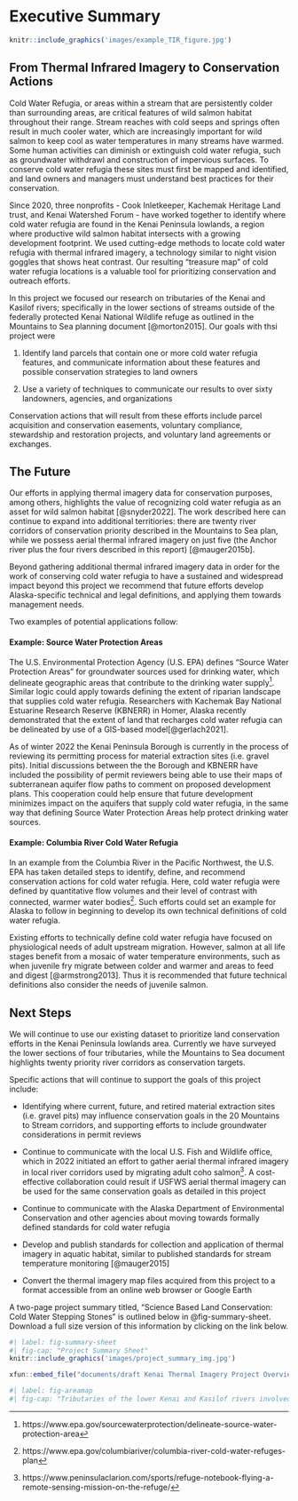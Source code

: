 # Executive Summary {.unnumbered}

```r

knitr::include_graphics('images/example_TIR_figure.jpg')

```

## From Thermal Infrared Imagery to Conservation Actions

Cold Water Refugia, or areas within a stream that are persistently colder than surrounding areas, are critical features of wild salmon habitat throughout their range. Stream reaches with cold seeps and springs often result in much cooler water, which are increasingly important for wild salmon to keep cool as water temperatures in many streams have warmed. Some human activities can diminish or extinguish cold water refugia, such as groundwater withdrawl and construction of impervious surfaces. To conserve cold water refugia these sites must first be mapped and identified, and land owners and managers must understand best practices for their conservation.

Since 2020, three nonprofits - Cook Inletkeeper, Kachemak Heritage Land trust, and Kenai Watershed Forum - have worked together to identify where cold water refugia are found in the Kenai Peninsula lowlands, a region where productive wild salmon habitat intersects with a growing development footprint. We used cutting-edge methods to locate cold water refugia with thermal infrared imagery, a technology similar to night vision goggles that shows heat contrast. Our resulting "treasure map" of cold water refugia locations is a valuable tool for prioritizing conservation and outreach efforts.

In this project we focused our research on tributaries of the Kenai and Kasilof rivers; specifically in the lower sections of streams outside of the federally protected Kenai National Wildlife refuge as outlined in the Mountains to Sea planning document [@morton2015]. Our goals with thsi project were

1.   Identify land parcels that contain one or more cold water refugia features, and communicate information about these features and possible conservation strategies to land owners

2.  Use a variety of techniques to communicate our results to over sixty landowners, agencies, and organizations

Conservation actions that will result from these efforts include parcel acquisition and conservation easements, voluntary compliance, stewardship and restoration projects, and voluntary land agreements or exchanges.

## The Future

Our efforts in applying thermal imagery data for conservation purposes, among others, highlights the value of recognizing cold water refugia as an asset for wild salmon habitat [@snyder2022]. The work described here can continue to expand into additional territiories: there are twenty river corridors of conservation priority described in the Mountains to Sea plan, while we possess aerial thermal infrared imagery on just five (the Anchor river plus the four rivers described in this report) [@mauger2015b].

Beyond gathering additional thermal infrared imagery data in order for the work of conserving cold water refugia to have a sustained and widespread impact beyond this project we recommend that future efforts develop Alaska-specific technical and legal definitions, and applying them towards management needs.

Two examples of potential applications follow:

#### Example: Source Water Protection Areas

The U.S. Environmental Protection Agency (U.S. EPA) defines "Source Water Protection Areas" for groundwater sources used for drinking water, which delineate geographic areas that contribute to the drinking water supply[^index-1]. Similar logic could apply towards defining the extent of riparian landscape that supplies cold water refugia. Researchers with Kachemak Bay National Estuarine Research Reserve (KBNERR) in Homer, Alaska recently demonstrated that the extent of land that recharges cold water refugia can be delineated by use of a GIS-based model[@gerlach2021].

[^index-1]: https://www.epa.gov/sourcewaterprotection/delineate-source-water-protection-area

As of winter 2022 the Kenai Peninsula Borough is currently in the process of reviewing its permitting process for material extraction sites (i.e. gravel pits). Initial discussions between the the Borough and KBNERR have included the possibility of permit reviewers being able to use their maps of subterranean aquifer flow paths to comment on proposed development plans. This cooperation could help ensure that future development minimizes impact on the aquifers that supply cold water refugia, in the same way that defining Source Water Protection Areas help protect drinking water sources.

#### Example: Columbia River Cold Water Refugia

In an example from the Columbia River in the Pacific Northwest, the U.S. EPA has taken detailed steps to identify, define, and recommend conservation actions for cold water refugia. Here, cold water refugia were defined by quantitative flow volumes and their level of contrast with connected, warmer water bodies[^index-2]. Such efforts could set an example for Alaska to follow in beginning to develop its own technical definitions of cold water refugia.

[^index-2]: https://www.epa.gov/columbiariver/columbia-river-cold-water-refuges-plan

Existing efforts to technically define cold water refugia have focused on physiological needs of adult upstream migration. However, salmon at all life stages benefit from a mosaic of water temperature environments, such as when juvenile fry migrate between colder and warmer and areas to feed and digest [@armstrong2013]. Thus it is recommended that future technical definitions also consider the needs of juvenile salmon.

## Next Steps

We will continue to use our existing dataset to prioritize land conservation efforts in the Kenai Peninsula lowlands area. Currently we have surveyed the lower sections of four tributaries, while the Mountains to Sea document highlights twenty priority river corridors as conservation targets.

Specific actions that will continue to support the goals of this project include:

-   Identifying where current, future, and retired material extraction sites (i.e. gravel pits) may influence conservation goals in the 20 Mountains to Stream corridors, and supporting efforts to include groundwater considerations in permit reviews

-   Continue to communicate with the local U.S. Fish and Wildlife office, which in 2022 initiated an effort to gather aerial thermal infrared imagery in local river corridors used by migrating adult coho salmon[^index-3]. A cost-effective collaboration could result if USFWS aerial thermal imagery can be used for the same conservation goals as detailed in this project

-   Continue to communicate with the Alaska Department of Environmental Conservation and other agencies about moving towards formally defined standards for cold water refugia

-   Develop and publish standards for collection and application of thermal imagery in aquatic habitat, similar to published standards for stream temperature monitoring [@mauger2015]

-   Convert the thermal imagery map files acquired from this project to a format accessible from an online web browser or Google Earth

[^index-3]: https://www.peninsulaclarion.com/sports/refuge-notebook-flying-a-remote-sensing-mission-on-the-refuge/

A two-page project summary titled, "Science Based Land Conservation: Cold Water Stepping Stones" is outlined below in @fig-summary-sheet. Download a full size version of this information by clicking on the link below.

```r
#| label: fig-summary-sheet
#| fig-cap: "Project Summary Sheet"
knitr::include_graphics('images/project_summary_img.jpg')

```

```r

xfun::embed_file("documents/draft Kenai Thermal Imagery Project Overview (11-18-2022).pdf", text = "Download Project Summary Sheet")

```

```r
#| label: fig-areamap
#| fig-cap: "Tributaries of the lower Kenai and Kasilof rivers involved in this study. Locations of data logger and weather stations also shown."
```
